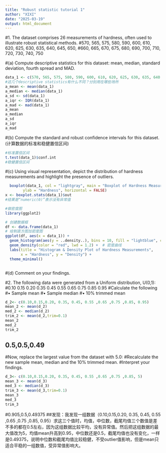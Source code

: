 ```yaml
---
title: "Robust statistic tutorial 1"
author: "XIXI"
date: "2025-03-19"
output: html_document
---
```

#1. The dataset comprises 26 measurements of hardness, often used to illustrate robust statistical methods.
#570, 565, 575, 580, 590, 600, 610, 620, 625, 630, 635, 640, 645, 650,
#660, 665, 670, 675, 680, 690, 700, 710, 720, 730, 740, 750

#(a) Compute descriptive statistics for this dataset: mean, median, standard deviation, fourth spread and MAD.

```r
data_1 <- c(570, 565, 575, 580, 590, 600, 610, 620, 625, 630, 635, 640, 645, 650,660, 665, 670, 675, 680, 690, 700, 710, 720, 730, 740, 750)
#这几个descriptive statistics有什么不同？分别用在哪些场所 
a_mean <- mean(data_1)
a_median <- median(data_1)
a_sd <- sd(data_1)
a_iqr <- IQR(data_1)
a_mad <- mad(data_1)
a_mean
a_median
a_sd
a_iqr
a_mad
```
#(b) Compute the standard and robust confidence intervals for this dataset.(计算数据的标准和稳健置信区间)
```r
#标准置信区间
t.test(data_1)$conf.int
#稳健置信区间


```

#(c) Using visual representation, depict the distribution of hardness measurements and highlight the presence of outliers.
```r

  boxplot(data_1, col = "lightgray", main = "Boxplot of Hardness Measurements",
        ylab = "Hardness", horizontal = FALSE)
x <- boxplot.stats(data_1)$out
#结果是“numeric(0)”表示没有异常值

#做密度图
library(ggplot2)

# 创建数据框
df <- data.frame(data_1)
# 绘制直方图加密度图
ggplot(df, aes(x = data_1)) +
  geom_histogram(aes(y = ..density..), bins = 10, fill = "lightblue", color = "black", alpha = 0.7) +  # 直方图
  geom_density(color = "red", lwd = 1.2) +  # 密度曲线
  labs(title = "Histogram & Density Plot of Hardness Measurements",
       x = "Hardness", y = "Density") +
  theme_minimal()



```

#(d) Comment on your findings.

#2. The following data were generated from a Uniform distribution, U(0,1):
#0.10 0.15 0.20 0.35 0.45 0.55 0.65 0.75 0.85 0.95
#Calculate the following
#• Sample mean
#• Sample median
#• 10% trimmed mean
```r
d_2<- c(0.10,0.15,0.20, 0.35, 0.45, 0.55 ,0.65 ,0.75 ,0.85, 0.95)
mean_2 <- mean(d_2)
med_2 <- median(d_2)
trim_2 <- mean(d_2,trim=0.1)
mean_2
med_2
trim_2
```
## 0.5,0.5,0.49

#Now, replace the largest value from the dataset with 5.0:
#Recalculate the new sample mean, median and the 10% trimmed mean.
#Interpret your findings.
```r
d_3<- c(0.10,0.15,0.20, 0.35, 0.45, 0.55 ,0.65 ,0.75 ,0.85, 5)
mean_3 <- mean(d_3)
med_3 <- median(d_3)
trim_3 <- mean(d_3,trim=0.1)
mean_3
med_3
trim_3
```

#0.905,0.5,0.49375
##发现：我发现一组数据（0.10,0.15,0.20, 0.35, 0.45, 0.55 ,0.65 ,0.75 ,0.85, 0.95）求这三个值时，均值，中位数，截尾均值三个数值是差不多的都在0.5左右，因为这组数据比较平均，没有异常值。然后把这组数据的最大值改为5，均值mean升高到0.95，中位数还是0.5，截尾均值也没有变化，一样是0.49375，说明中位数和截尾均值比较稳健，不受outlier值影响，但是mean只适合平稳的一组数值，受异常值影响大。


